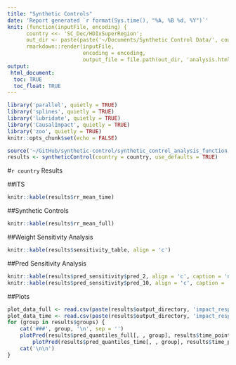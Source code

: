 ```yaml
---
title: "Synthetic Controls"
date: 'Report generated `r format(Sys.time(), "%A, %B %d, %Y")`'
knit: (function(inputFile, encoding) { 
      country <<- 'SC_Dec/HDIxSuperRegion';
      out_dir <- paste(paste('~/Documents/Synthetic Control Data/', country, '/', sep = ''), 'results', sep = '');
      rmarkdown::render(inputFile,
                        encoding = encoding, 
                        output_file = file.path(out_dir, 'analysis.html')) })
output:
 html_document:
  toc: TRUE
  toc_float: TRUE
---
```


```r
library('parallel', quietly = TRUE)
library('splines', quietly = TRUE)
library('lubridate', quietly = TRUE)
library('CausalImpact', quietly = TRUE)
library('zoo', quietly = TRUE)
knitr::opts_chunk$set(echo = FALSE)
```

```r
source('~/GitHub/synthetic-control/synthetic_control_analysis_function.R')
results <- syntheticControl(country = country, use_defaults = TRUE)
```

#`r country` Results

##ITS
```r
knitr::kable(results$rr_mean_time)
```

##Synthetic Controls
```r
knitr::kable(results$rr_mean_full)
```

##Weight Sensitivity Analysis
```r
knitr::kable(results$sensitivity_table, align = 'c')
```

##Pred Sensitivity Analysis
```r
knitr::kable(results$pred_sensitivity$pred_2, align = 'c', caption = 'n_pred = 2')
knitr::kable(results$pred_sensitivity$pred_10, align = 'c', caption = 'n_pred = 10')
```

##Plots
```r
plot_data_full <- read.csv(paste(results$output_directory, 'impact_responses/', country, '_impact_full', '_response.csv', sep = ''), check.names = FALSE, stringsAsFactors = FALSE)
plot_data_time <- read.csv(paste(results$output_directory, 'impact_responses/', country, '_impact_time', '_response.csv', sep = ''), check.names = FALSE, stringsAsFactors = FALSE)
for (group in results$groups) {
	cat('###', group, '\n', sep = '')
	plotPred(results$pred_quantiles_full[, , group], results$time_points, results$post_period, results$pred_quantiles_full[, , group], results$outcome_plot[, group], country, title = paste(group, 'Synthetic controls estimate'))
		plotPred(results$pred_quantiles_time[, , group], results$time_points, results$post_period, results$pred_quantiles_full[, , group], results$outcome_plot[, group], country, title = paste(group, 'Interupted time series estimate'))
	cat('\n\n')
}
```